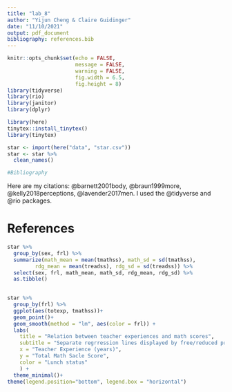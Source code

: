 ```yaml
---
title: "lab_8"
author: "Yijun Cheng & Claire Guidinger"
date: "11/10/2021"
output: pdf_document
bibliography: references.bib
---
```


```r
knitr::opts_chunk$set(echo = FALSE, 
                      message = FALSE, 
                      warning = FALSE,
                      fig.width = 6.5, 
                      fig.height = 8)
library(tidyverse)
library(rio)
library(janitor)
library(dplyr)
```


```r
library(here)
tinytex::install_tinytex()
library(tinytex)
```



```r
star <- import(here("data", "star.csv"))
star <- star %>% 
  clean_names()
```

```r
#Bibliography
```


Here are my citations: @barnett2001body, @braun1999more, @kelly2018perceptions, @lavender2017men. I used the @tidyverse and @rio packages.

\newpage

# References

```r
star %>% 
  group_by(sex, frl) %>% 
  summarize(math_mean = mean(tmathss), math_sd = sd(tmathss),
         rdg_mean = mean(treadss), rdg_sd = sd(treadss)) %>%
  select(sex, frl, math_mean, math_sd, rdg_mean, rdg_sd) %>% 
  as.tibble()
  
```

```r
star %>% 
  group_by(frl) %>% 
  ggplot(aes(totexp, tmathss))+
  geom_point()+
  geom_smooth(method = "lm", aes(color = frl)) +
  labs(
    title = "Relation between teacher experiences and math scores",
    subtitle = "Separate regrression lines displayed by free/reduced price lunch status",
    x = "Teacher Experience (years)", 
    y = "Total Math Sacle Score",
    color = "Lunch status"
    ) +
  theme_minimal()+
theme(legend.position="bottom", legend.box = "horizontal")

    

```

